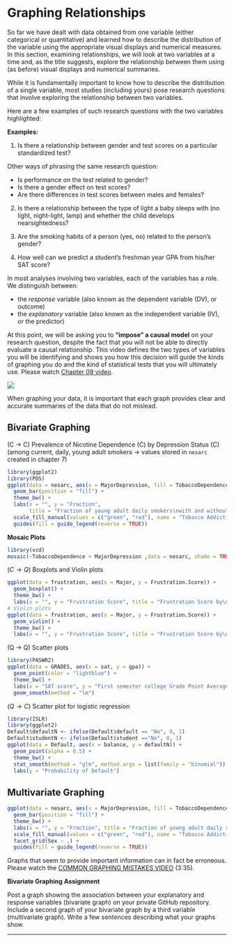 

# Graphing Relationships

So far we have dealt with data obtained from one variable (either categorical or quantitative) and learned how to describe the distribution of the variable using the appropriate visual displays and numerical measures. In this section, examining relationships, we will look at two variables at a time and, as the title suggests, explore the relationship between them using (as before) visual displays and numerical summaries.

While it is fundamentally important to know how to describe the distribution of a single variable, most studies (including yours) pose research questions that involve exploring the relationship between two variables.

Here are a few examples of such research questions with the two variables highlighted:

**Examples:**

1. Is there a relationship between gender and test scores on a particular standardized test?

Other ways of phrasing the same research question:

* Is performance on the test related to gender?
* Is there a gender effect on test scores?
* Are there differences in test scores between males and females?

2. Is there a relationship between the type of light a baby sleeps with (no light, night-light, lamp) and whether the child develops nearsightedness?

3. Are the smoking habits of a person (yes, no) related to the person's gender?

4. How well can we predict a student's freshman year GPA from his/her SAT score?

In most analyses involving two variables, each of the variables has a role. We distinguish between:

* the *response* variable (also known as the dependent variable (DV), or outcome)
* the *explanatory* variable (also known as the independent variable (IV), or the predictor)

At this point, we will be asking you to **“impose” a causal model** on your research question, despite the fact that you will not be able to directly evaluate a causal relationship. This video defines the two types of variables you will be identifying and shows you how this decision will guide the kinds of graphing you do and the kind of statistical tests that you will ultimately use. Please watch [Chapter 09 video](http://passiondrivenstatistics.com/2016/03/28/r-chapter-9/).

![](./graphics/graphdecisions.jpg)

When graphing your data, it is important that each graph provides clear and accurate summaries of the data that do not mislead. 


## Bivariate Graphing

(C $\rightarrow$ C) Prevalence of Nicotine Dependence (C) by Depression Status (C) (among current, daily, young adult smokers $\rightarrow$ values stored in `nesarc` created in chapter 7)

```r
library(ggplot2)
library(PDS)
ggplot(data = nesarc, aes(x = MajorDepression, fill = TobaccoDependence)) + 
  geom_bar(position = "fill") +
  theme_bw() + 
  labs(x = "", y = "Fraction", 
       title = "Fraction of young adult daily smokers\nwith and without nicotine addiction\nby depression status") + 
  scale_fill_manual(values = c("green", "red"), name = "Tobacco Addiction Status") + 
  guides(fill = guide_legend(reverse = TRUE))
```

**Mosaic Plots**

```r
library(vcd)
mosaic(~TobaccoDependence + MajorDepression ,data = nesarc, shade = TRUE)
```

($C \rightarrow Q$) Boxplots and Violin plots

```r
ggplot(data = frustration, aes(x = Major, y = Frustration.Score)) +
  geom_boxplot() + 
  theme_bw() + 
  labs(x = "", y = "Frustration Score", title = "Frustration Score by\n Academic Major")
# Violin plots
ggplot(data = frustration, aes(x = Major, y = Frustration.Score)) +
  geom_violin() + 
  theme_bw() +
  labs(x = "", y = "Frustration Score", title = "Frustration Score by\n Academic Major")
```

(Q $\rightarrow$ Q) Scatter plots

```r
library(PASWR2)
ggplot(data = GRADES, aes(x = sat, y = gpa)) + 
  geom_point(color = "lightblue") + 
  theme_bw() +
  labs(x = "SAT score", y = "First semester college Grade Point Average") +
  geom_smooth(method = "lm")
```


($Q \rightarrow C$) Scatter plot for logistic regression 

```r
library(ISLR)
library(ggplot2)
Default$defaultN <- ifelse(Default$default == "No", 0, 1)
Default$studentN <- ifelse(Default$student =="No", 0, 1)
ggplot(data = Default, aes(x = balance, y = defaultN)) + 
  geom_point(alpha = 0.5) + 
  theme_bw() + 
  stat_smooth(method = "glm", method.args = list(family = "binomial")) +
  labs(y = "Probability of Default")
```

## Multivariate Graphing

```r
ggplot(data = nesarc, aes(x = MajorDepression, fill = TobaccoDependence)) + 
  geom_bar(position = "fill") +
  theme_bw() + 
  labs(x = "", y = "Fraction", title = "Fraction of young adult daily smokers\nwith and without nicotine addiction\nby depression status") + 
  scale_fill_manual(values = c("green", "red"), name = "Tobacco Addiction Status") +
  facet_grid(Sex ~ .) +
  guides(fill = guide_legend(reverse = TRUE))
```


Graphs that seem to provide important information can in fact be erroneous. Please watch the [COMMON GRAPHING MISTAKES VIDEO](https://www.youtube.com/watch?v=iY_t31-R_xU&index=25&list=PLDEF0B9CBD27AD37E) (3:35).

**Bivariate Graphing Assignment**

Post a graph showing the association between your explanatory and response variables (bivariate graph) on your private GitHub repository. Include a second graph of your bivariate graph by a third variable (multivariate graph). Write a few sentences describing what your graphs show.


-------------------------

